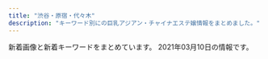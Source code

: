 ```yaml
---
title: "渋谷・原宿・代々木"
description: "キーワード別にの巨乳アジアン・チャイナエステ嬢情報をまとめました。"
---
```


新着画像と新着キーワードをまとめています。
2021年03月10日の情報です。

<DmmAffiliateIns />
<KeywordTable
  shops={
    [
    {
        "keywords": {},
        "name": "\u30b9\u30ef\u30f3",
        "url": "http://www.e-god.work/",
        "img_links": [
            "http://www.e-god.work/images/mobile.jpg",
            "http://www.e-god.work/images/2.jpg",
            "http://www.e-god.work/img/eri1.jpg",
            "http://www.e-god.work/img/zb.jpg",
            "http://www.e-god.work/img/koko2.jpg",
            "http://www.e-god.work/img/yuki1.jpg",
            "http://www.e-god.work/images/int1.jpg",
            "http://www.e-god.work/images/sys1.jpg",
            "http://www.e-god.work/images/news.jpg",
            "http://www.e-god.work/images/interior_t.jpg",
            "http://www.e-god.work/images/ais.jpg",
            "http://www.e-god.work/images/1.jpg",
            "http://www.e-god.work/images/sys2.jpg",
            "http://www.e-god.work/images/int2.jpg",
            "http://www.e-god.work/images/staff_t.jpg",
            "http://www.e-god.work/images/info.jpg",
            "http://www.e-god.work/images/4.jpg",
            "http://www.e-god.work/images/tel.jpg",
            "http://www.e-god.work/img/koko1.jpg",
            "http://www.e-god.work/images/line.png",
            "http://www.e-god.work/images/head.jpg"
        ],
        "station": "JR\u6e0b\u8c37\u99c5\u30cf\u30c1\u516c\u53e3"
    },
    {
        "station": "JR\u6e0b\u8c37\u99c5\u5bae\u76ca\u5742\u53e3",
        "keywords": {
            "E": 4,
            "C": 2,
            "87": 6,
            "D": 8,
            "86": 6,
            "88": 2
        },
        "url": "http://angel.est.cm/",
        "name": "Angel",
        "img_links": [
            "http://angel.est.cm/photos/sites/23/2016/08/staff2.jpg",
            "http://angel.est.cm/photos/sites/23/2019/05/2019051010094748.jpg",
            "http://angel.est.cm/img/r2.jpg",
            "http://angel.est.cm/img/r3.jpg",
            "http://angel.est.cm/img/footer.png",
            "http://angel.est.cm/photos/sites/23/2018/10/2018100318475591.jpg",
            "http://angel.est.cm/img/r1.jpg",
            "http://angel.est.cm/img/top.png",
            "http://angel.est.cm/photos/sites/23/2019/11/2019110102361631.jpg",
            "http://angel.est.cm/img/r4.jpg",
            "http://angel.est.cm/photos/sites/23/2019/05/2019051010094759.jpg",
            "http://angel.est.cm/photos/sites/23/2019/05/2019051010094757.jpg",
            "http://angel.est.cm/photos/sites/23/2019/05/2019051010094797.jpg"
        ]
    },
    {
        "keywords": {
            "86": 2,
            "C": 3,
            "D": 3,
            "85": 3,
            "87": 1
        },
        "img_links": [
            "http://www.sarara-es.xyz/images/r4.jpg",
            "http://www.sarara-es.xyz/images/face.png",
            "http://www.sarara-es.xyz/files/002.jpg",
            "http://www.sarara-es.xyz/images/top.png",
            "http://www.sarara-es.xyz/images/shop/shop04.jpg",
            "http://www.sarara-es.xyz/images/shop/shop02.jpg",
            "http://www.sarara-es.xyz/images/news.png",
            "http://www.sarara-es.xyz/files/006.jpg",
            "http://www.sarara-es.xyz/images/bj2.jpg",
            "http://www.sarara-es.xyz/images/shop/shop01.jpg",
            "http://www.sarara-es.xyz/files/004.jpg",
            "http://www.sarara-es.xyz/images/end.png",
            "http://www.sarara-es.xyz/images/r5.jpg",
            "http://www.sarara-es.xyz/images/r2.jpg",
            "http://www.sarara-es.xyz/files/005.jpg",
            "http://www.sarara-es.xyz/images/s_link.png",
            "http://www.sarara-es.xyz/images/shop/shop03.jpg",
            "http://www.sarara-es.xyz/images/s_staff.png",
            "http://www.sarara-es.xyz/files/003.jpg",
            "http://www.sarara-es.xyz/images/pick.png",
            "http://www.sarara-es.xyz/files/001.jpg",
            "http://www.sarara-es.xyz/images/r1.jpg"
        ],
        "name": "Honey",
        "station": "JR\u6e0b\u8c37\u99c5\u30cf\u30c1\u516c\u53e3",
        "url": "http://www.sarara-es.xyz"
    },
    {
        "keywords": {},
        "img_links": [
            "http://www.aixin.co.jp/images/staff/eri/eri.png",
            "http://www.aixin.co.jp/images/staff/ruru2/2.jpg",
            "http://www.aixin.co.jp/images/staff/aki/aki.png",
            "http://www.aixin.co.jp/images/top/top.jpg",
            "http://www.aixin.co.jp/images/top_pic/top2.jpg",
            "http://www.aixin.co.jp/images/staff/ruru2/ruru2.jpg",
            "http://www.aixin.co.jp/images/staff/ran/ran.png",
            "http://www.aixin.co.jp/images/wanted/wanted.png",
            "http://www.aixin.co.jp/images/staff/miya/miya.jpg",
            "http://www.aixin.co.jp/images/costume/2.png",
            "http://www.aixin.co.jp/images/staff/miki/miki.jpg",
            "http://www.aixin.co.jp/images/staff/ruri2/ruri2.png",
            "http://www.aixin.co.jp/images/staff/miharu/miharu.png",
            "http://www.aixin.co.jp/images/price/aroma.jpg",
            "http://www.aixin.co.jp/images/staff/mika2/mika2.png",
            "http://www.aixin.co.jp/images/costume/1.png",
            "http://www.aixin.co.jp/images/staff/ayaka/ayaka.jpg",
            "http://www.aixin.co.jp/images/price/long.jpg",
            "http://www.aixin.co.jp/images/staff/ayaka/1.jpg",
            "http://www.aixin.co.jp/images/staff/miki/2.jpg",
            "http://www.aixin.co.jp/images/staff/mika2/1.png",
            "http://www.aixin.co.jp/images/staff/koko/koko.png",
            "http://www.aixin.co.jp/images/staff/chiemi/1.jpg",
            "http://www.aixin.co.jp/images/staff/yui2/yui2.png",
            "http://www.aixin.co.jp/images/costume/6.png",
            "http://www.aixin.co.jp/images/staff/yuzu/yuzu.jpg",
            "http://www.aixin.co.jp/images/staff/akane/akane.png",
            "http://www.aixin.co.jp/images/price/hirou.jpg",
            "http://www.aixin.co.jp/images/staff/mimi2/mimi2.png",
            "http://www.aixin.co.jp/images/price/tokusen.jpg",
            "http://www.aixin.co.jp/images/costume/4.png",
            "http://www.aixin.co.jp/images/staff/haruka2/haruka2.png",
            "http://www.aixin.co.jp/images/staff/mika2/2.png",
            "http://www.aixin.co.jp/images/costume/7.png",
            "http://www.aixin.co.jp/images/map/google.png",
            "http://www.aixin.co.jp/images/staff/mirai/mirai.png",
            "http://www.aixin.co.jp/images/staff/rara/rara.png",
            "http://www.aixin.co.jp/images/staff/chiemi/chiemi.jpg",
            "http://www.aixin.co.jp/images/staff/miya/1.jpg",
            "http://www.aixin.co.jp/images/costume/3.png"
        ],
        "name": "\u30a2\u30a4\u30b7\u30f3",
        "url": "http://www.aixin.co.jp/",
        "station": "JR\u6e0b\u8c37\u99c5"
    },
    {
        "keywords": {
            "87": 14,
            "86": 14,
            "D": 21,
            "85": 14,
            "E": 7,
            "C": 55,
            "83": 14,
            "84": 31
        },
        "name": "\u9ec4\u91d1\u6d77\u5cb8",
        "url": "http://www.ogon.work/",
        "station": "JR\u6e0b\u8c37\u99c5\u30cf\u30c1\u516c\u53e3",
        "img_links": [
            "http://www.ogon.work/img/s/s_qa.png",
            "http://www.ogon.work/img/contentsbottom.png",
            "http://www.ogon.work/img/bana02.jpg",
            "http://www.ogon.work/staff/ayumi2.jpg",
            "http://www.ogon.work/staff/ayumi3.jpg",
            "http://www.ogon.work/staff/ayumi1.jpg",
            "http://www.ogon.work/staff/sara1.jpg",
            "http://www.ogon.work/staff/yuki1.jpg",
            "http://www.ogon.work/staff/momo1.jpg",
            "http://www.ogon.work/staff/tina1.jpg",
            "http://www.ogon.work/staff/hana1.jpg",
            "http://www.ogon.work/img/bana03.jpg",
            "http://www.ogon.work/staff/yuki2.jpg",
            "http://www.ogon.work/img/icon/new.jpg",
            "http://www.ogon.work/img/interior.jpg"
        ]
    },
    {
        "img_links": [
            "http://awaawa-fairy.work/img/st28.png",
            "http://awaawa-fairy.work/sp/img/tel.jpg",
            "http://awaawa-fairy.work/img/sta15.png",
            "http://awaawa-fairy.work/sp/img/sta27.png",
            "http://awaawa-fairy.work/sp/img/botton.jpg",
            "http://awaawa-fairy.work/sp/img/line.jpg",
            "http://awaawa-fairy.work/img/sta29.png",
            "http://awaawa-fairy.work/sp/img/p-29.png",
            "http://awaawa-fairy.work/sp/img/t-s.jpg",
            "http://awaawa-fairy.work/img/bottom.png",
            "http://awaawa-fairy.work/sp/img/pc.jpg",
            "http://awaawa-fairy.work/sp/img/info.jpg",
            "http://awaawa-fairy.work/img/nos.png",
            "http://awaawa-fairy.work/sp/img/sta17.png",
            "http://awaawa-fairy.work/sp/img/p-27.png",
            "http://awaawa-fairy.work/img/st18.png",
            "http://awaawa-fairy.work/img/sta27.png",
            "http://awaawa-fairy.work/sp/img/sta18.png",
            "http://awaawa-fairy.work/img/st017.png",
            "http://awaawa-fairy.work/img/st17.png",
            "http://awaawa-fairy.work/sp/img/pic.jpg",
            "http://awaawa-fairy.work/img/st27.png",
            "http://awaawa-fairy.work/sp/img/t-o.jpg",
            "http://awaawa-fairy.work/img/st4.png",
            "http://awaawa-fairy.work/sp/img/t-t.jpg",
            "http://awaawa-fairy.work/sp/img/sta28.png",
            "http://awaawa-fairy.work/img/st15.png",
            "http://awaawa-fairy.work/img/sta26.png",
            "http://awaawa-fairy.work/img/st29.png",
            "http://awaawa-fairy.work/sp/img/p-15.png",
            "http://awaawa-fairy.work/sp/img/mv.jpg",
            "http://awaawa-fairy.work/img/st22.png",
            "http://awaawa-fairy.work/sp/img/tit.jpg",
            "http://awaawa-fairy.work/img/st018.png",
            "http://awaawa-fairy.work/img/sta18.png",
            "http://awaawa-fairy.work/sp/img/t-r.jpg",
            "http://awaawa-fairy.work/sp/img/sta15.png",
            "http://awaawa-fairy.work/sp/img/sys.jpg",
            "http://awaawa-fairy.work/sp/img/t-a.jpg",
            "http://awaawa-fairy.work/img/sta28.png",
            "http://awaawa-fairy.work/sp/img/sta22.png",
            "http://awaawa-fairy.work/sp/img/sta29.png",
            "http://awaawa-fairy.work/img/head.png",
            "http://awaawa-fairy.work/img/mo.png",
            "http://awaawa-fairy.work/img/sta17.png",
            "http://awaawa-fairy.work/img/sta22.png",
            "http://awaawa-fairy.work/sp/img/time.jpg",
            "http://awaawa-fairy.work/sp/img/sta26.png",
            "http://awaawa-fairy.work/img/st26.png",
            "http://awaawa-fairy.work/sp/img/add.jpg",
            "http://awaawa-fairy.work/sp/img/p-26.png"
        ],
        "keywords": {
            "D": 4,
            "E": 2,
            "88": 5,
            "C": 17,
            "87": 5,
            "F": 1,
            "86": 3,
            "85": 4
        },
        "name": "\u6ce1\u6ce1\u30d5\u30a7\u30a2\u30ea\u30fc",
        "url": "http://awaawa-fairy.work/",
        "station": "JR\u6e0b\u8c37\u99c5\u897f\u53e3"
    },
    {
        "station": "JR\u6e0b\u8c37\u99c5\u6771\u53e3",
        "url": "http://kokoronosato.tyo.cm/",
        "keywords": {
            "85": 4,
            "83": 4,
            "C": 19,
            "D": 24,
            "87": 8,
            "86": 12
        },
        "img_links": [
            "http://kokoronosato.tyo.cm/images/room2.jpg",
            "http://kokoronosato.tyo.cm/images/room4.jpg",
            "http://menlog.net/link/menlog8831.jpg",
            "http://kokoronosato.tyo.cm/photos/sites/15/2019/07/2019072809470568.jpg",
            "http://kokoronosato.tyo.cm/images/themes/pink/s_news.png",
            "http://kokoronosato.tyo.cm/photos/sites/15/2020/08/2020082205444313.jpg",
            "http://kokoronosato.tyo.cm/images/room1.jpg",
            "http://kokoronosato.tyo.cm/images/themes/pink/s_staff.png",
            "http://kokoronosato.tyo.cm/link/walker88.jpg",
            "http://kokoronosato.tyo.cm/photos/sites/15/2020/08/2020082205444661.jpg",
            "http://kokoronosato.tyo.cm/images/themes/pink/mobile.jpg",
            "http://kokoronosato.tyo.cm/link/massage-de_88_31.jpg",
            "http://kokoronosato.tyo.cm/images/themes/pink/s_ranking.png",
            "http://kokoronosato.tyo.cm/photos/sites/15/2020/08/2020082203135850.jpg",
            "http://kokoronosato.tyo.cm/photos/sites/15/2019/07/2019072809445954.jpg",
            "http://kokoronosato.tyo.cm/link/e0016.jpg",
            "http://kokoronosato.tyo.cm/photos/sites/15/2020/08/2020082205443766.jpg",
            "http://kokoronosato.tyo.cm/link/esthelove88-31.jpg",
            "http://kokoronosato.tyo.cm/photos/sites/15/2019/07/2019072809450776.jpg",
            "http://kokoronosato.tyo.cm/photos/sites/15/2019/07/2019072809465934.jpg",
            "http://kokoronosato.tyo.cm/images/themes/pink/s_pickup.png",
            "http://kokoronosato.tyo.cm/images/themes/pink/s_newface.png",
            "http://kokoronosato.tyo.cm/images/themes/pink/line.png",
            "http://kokoronosato.tyo.cm/images/themes/pink/no2.png",
            "http://kokoronosato.tyo.cm/images/themes/pink/no1.png",
            "http://kokoronosato.tyo.cm/link/8831.jpg",
            "http://kokoronosato.tyo.cm/images/room3.jpg",
            "http://kokoronosato.tyo.cm/photos/sites/15/2020/08/2020082203150030.jpg",
            "http://kokoronosato.tyo.cm/images/themes/pink/s_link.png",
            "http://kokoronosato.tyo.cm/link/88x31b.jpg",
            "http://kokoronosato.tyo.cm/images/themes/pink/r3.jpg"
        ],
        "name": "\u68ee\u306e\u9999"
    },
    {
        "url": "http://www.kaede-es.club/",
        "keywords": {},
        "station": "JR\u4ee3\u3005\u6728\u99c5",
        "name": "\u6953",
        "img_links": [
            "http://www.kaede-es.club/images/nav/nav-sys.jpg",
            "http://www.kaede-es.club/images/staff/2/miki.jpg",
            "http://www.kaede-es.club/images/index-tiba_02.jpg",
            "http://www.kaede-es.club/images/staff/2/7.jpg",
            "http://www.kaede-es.club/css/2.jpeg",
            "http://www.kaede-es.club/images/nav/nav-job.jpg",
            "http://www.kaede-es.club/images/index-tiba_10.jpg",
            "http://www.kaede-es.club/images/staff/2/nana.jpg",
            "http://www.kaede-es.club/psd/off2-1.jpg",
            "http://www.kaede-es.club/images/staff/2/momo.jpg",
            "http://www.kaede-es.club/images/staff/4/yuyu2.jpg",
            "http://www.kaede-es.club/images/20200928173241.png",
            "http://www.kaede-es.club/images/staff/neinei2.jpg",
            "http://www.kaede-es.club/images/index-tiba_04.jpg",
            "http://www.kaede-es.club/images/shop/DSC_0086-300x199.jpg",
            "http://www.kaede-es.club/images/shop/DSC_0087-221x300.jpg",
            "http://www.kaede-es.club/images/index-tiba_13.jpg",
            "http://www.kaede-es.club/images/t-off-ico.jpg",
            "http://www.kaede-es.club/images/staff/6.jpg",
            "http://www.kaede-es.club/psd/off32.jpg",
            "http://www.kaede-es.club/images/nav/nav-staff.jpg",
            "http://www.kaede-es.club/images/shop/DSC_0998-199x300.jpg",
            "http://www.kaede-es.club/images/staff/miki.jpg",
            "http://www.kaede-es.club/images/staff/4/sati.jpg",
            "http://www.kaede-es.club/images/index-tiba_09.jpg"
        ]
    }
]
}
/>
<DmmAffiliateScript />
